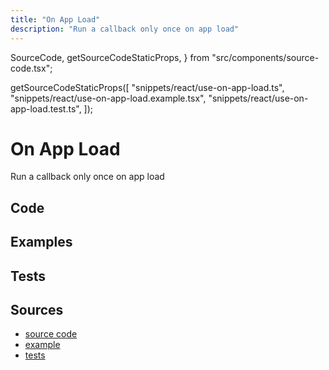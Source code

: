 ```yaml
---
title: "On App Load"
description: "Run a callback only once on app load"
---
```


  SourceCode,
  getSourceCodeStaticProps,
} from "src/components/source-code.tsx";

  getSourceCodeStaticProps([
    "snippets/react/use-on-app-load.ts",
    "snippets/react/use-on-app-load.example.tsx",
    "snippets/react/use-on-app-load.test.ts",
  ]);

# On App Load

Run a callback only once on app load

## Code

<SourceCode fileName="snippets/react/use-on-app-load.ts" />

## Examples

<SourceCode fileName="snippets/react/use-on-app-load.example.tsx" />

## Tests

<SourceCode fileName="snippets/react/use-on-app-load.test.ts" />

## Sources

- [source code](https://github.com/LukasPolak/digital-garden/blob/main/src/snippets/react/use-on-app-load.ts)
- [example](https://github.com/LukasPolak/digital-garden/blob/main/src/snippets/react/use-on-app-load.example.ts)
- [tests](https://github.com/LukasPolak/digital-garden/blob/main/src/snippets/react/use-on-app-load.test.ts)
